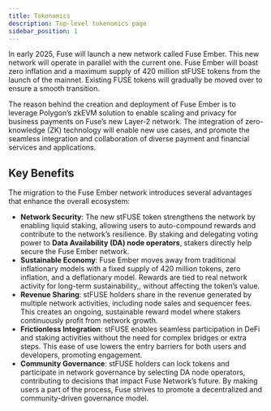 ```yaml
---
title: Tokenomics
description: Top-level tokenomics page
sidebar_position: 1
---
```


In early 2025, Fuse will launch a new network called Fuse Ember. This new network will operate in parallel with the current one. Fuse Ember will boast zero inflation and a maximum supply of 420 million stFUSE tokens from the launch of the mainnet. Existing FUSE tokens will gradually be moved over to ensure a smooth transition.

The reason behind the creation and deployment of Fuse Ember is to leverage Polygon’s zkEVM solution to enable scaling and privacy for business payments on Fuse’s new Layer-2 network. The integration of zero-knowledge (ZK) technology will enable new use cases, and promote the seamless integration and collaboration of diverse payment and financial services and applications. 

## Key Benefits

The migration to the Fuse Ember network introduces several advantages that enhance the overall ecosystem:

* **Network Security**: The new stFUSE token strengthens the network by enabling liquid staking, allowing users to auto-compound rewards and contribute to the network’s resilience. By staking and delegating voting power to **Data Availability (DA) node operators**, stakers directly help secure the Fuse Ember network.
* **Sustainable Economy**: Fuse Ember moves away from traditional inflationary models with a fixed supply of 420 million tokens, zero inflation, and a deflationary model. Rewards are tied to real network activity for long-term sustainability,, without affecting the token’s value.
* **Revenue Sharing**: stFUSE holders share in the revenue generated by multiple network activities, including node sales and sequencer fees. This creates an ongoing, sustainable reward model where stakers continuously profit from network growth.
* **Frictionless Integration**: stFUSE enables seamless participation in DeFi and staking activities without the need for complex bridges or extra steps. This ease of use lowers the entry barriers for both users and developers, promoting engagement.
* **Community Governance**: stFUSE holders can lock tokens and participate in network governance by selecting DA node operators, contributing to decisions that impact Fuse Network’s future. By making users a part of the process, Fuse strives to promote a decentralized and community-driven governance model.
